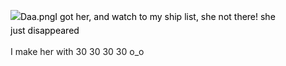 <span style="color:rgb(0,0,0);font-size:14px;line-height:22px;">[[File:Daa.png|thumb]]I got her, and watch to my ship list, she not there! she just disappeared</span>

<p style="margin-top:0.4em;color:rgb(0,0,0);font-size:14px;line-height:22px;margin-bottom:0px!important;">I make her with 30 30 30 30 o_o</p><ac_metadata title="Hey guys, I have question :D"> </ac_metadata>